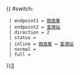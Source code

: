 {{ #switch: {{{format|}}}
  | endpoint1 = [[朗逸峯]]
  | endpoint2 = [[荃灣站]]
  | direction = 2
  | status = 
  | inline = [[朗逸峯]] ↔ [[荃灣站]]
  | normal =
  | full =
}}<noinclude>[[category:新界居民巴士路線模板|3‎]]</noinclude>